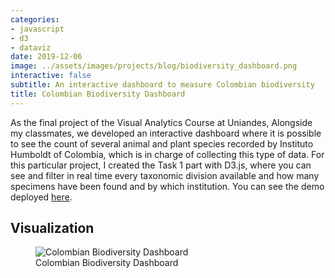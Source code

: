```yaml
---
categories:
- javascript
- d3
- dataviz
date: 2019-12-06
image: ../assets/images/projects/blog/biodiversity_dashboard.png
interactive: false
subtitle: An interactive dashboard to measure Colombian biodiversity
title: Colombian Biodiversity Dashboard
---
```


As the final project of the Visual Analytics Course at Uniandes, Alongside my classmates, we developed an interactive dashboard where it is possible to see the count of several animal and plant species recorded by Instituto Humboldt of Colombia, which is in charge of collecting this type of data. For this particular project, I created the Task 1 part with D3.js, where you can see and filter in real time every taxonomic division available and how many specimens have been found and by which institution. You can see the demo deployed [here](https://juanfer960.github.io/ProyectoFinalViz/tarea1.html).


## Visualization

![Colombian Biodiversity Dashboard](../assets/images/projects/blog/biodiversity_dashboard.png)
